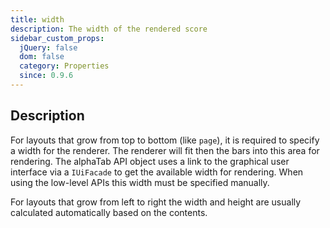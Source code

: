 ```yaml
---
title: width
description: The width of the rendered score
sidebar_custom_props:
  jQuery: false
  dom: false
  category: Properties
  since: 0.9.6
---
```



<SinceBadge since="0.9.6" />


## Description

For layouts that grow from top to bottom (like `page`), it is required to specify a width for the renderer.
The renderer will fit then the bars into this area for rendering. The alphaTab API object uses a link to the
graphical user interface via a `IUiFacade` to get the available width for rendering. When using the low-level APIs
this width must be specified manually.

For layouts that grow from left to right the width and height are usually calculated automatically based on
the contents.

<PropertyDescription />
